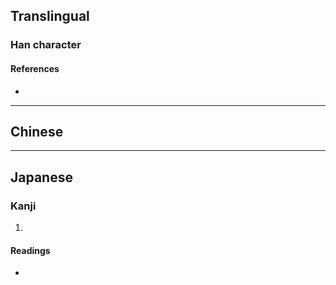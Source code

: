 {{character info/new}}
==Translingual==

===Han character===
{{Han char|rn=30|rad=口|as=08|sn=11|four=|canj=HLR|ids=⿱斦口}}

====References====
* {{Han ref|kx=0196.261|dkj=03873|dj=0418.100|hdz=10643.020|uh=5560|ud=21856}}

----

==Chinese==
{{zh-see|哲|v}}

----

==Japanese==

===Kanji===
{{ja-kanji|grade=|rs=口08}}

# {{rfdef|ja|sort=口08}}

====Readings====
* {{ja-readings|on=[[てつ]] (tetsu)|kun=[[さとい]] (satoi)}}